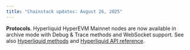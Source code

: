 ```yaml
---
title: "Chainstack updates: August 26, 2025"
---
```

**Protocols**. Hyperliquid HyperEVM Mainnet nodes are now available in archive mode with Debug & Trace methods and WebSocket support. See also [Hyperliquid methods](/docs/hyperliquid-methods) and [Hyperliquid API reference](/reference/hyperliquid-getting-started).
